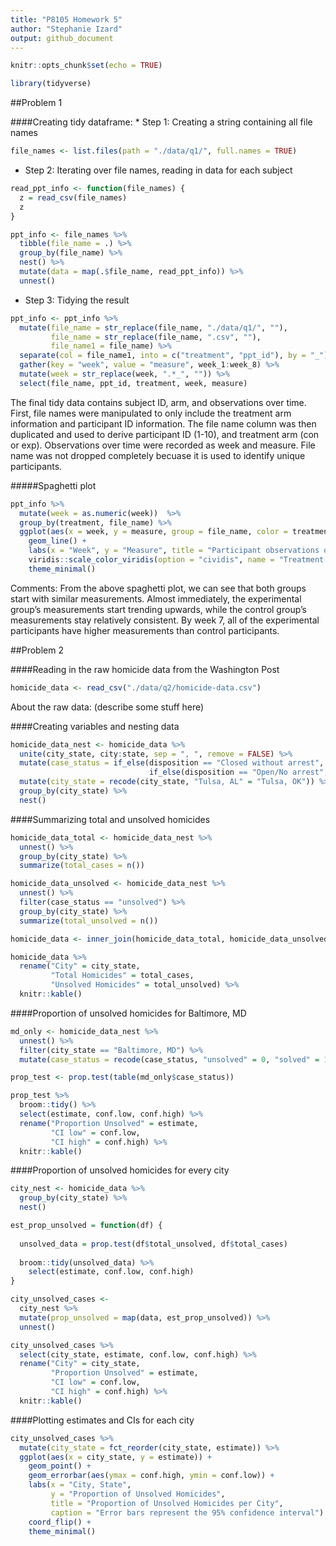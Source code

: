 ```yaml
---
title: "P8105 Homework 5"
author: "Stephanie Izard"
output: github_document
---
```


```r
knitr::opts_chunk$set(echo = TRUE)

library(tidyverse)
```

##Problem 1

####Creating tidy dataframe:
* Step 1: Creating a string containing all file names

```r
file_names <- list.files(path = "./data/q1/", full.names = TRUE)
```

* Step 2: Iterating over file names, reading in data for each subject

```r
read_ppt_info <- function(file_names) {
  z = read_csv(file_names)
  z
}

ppt_info <- file_names %>% 
  tibble(file_name = .) %>% 
  group_by(file_name) %>% 
  nest() %>% 
  mutate(data = map(.$file_name, read_ppt_info)) %>% 
  unnest()
```

* Step 3: Tidying the result

```r
ppt_info <- ppt_info %>% 
  mutate(file_name = str_replace(file_name, "./data/q1/", ""),
         file_name = str_replace(file_name, ".csv", ""),
         file_name1 = file_name) %>% 
  separate(col = file_name1, into = c("treatment", "ppt_id"), by = "_") %>% 
  gather(key = "week", value = "measure", week_1:week_8) %>% 
  mutate(week = str_replace(week, ".*_", "")) %>% 
  select(file_name, ppt_id, treatment, week, measure)
```

The final tidy data contains subject ID, arm, and observations over time. First, file names were manipulated to only include the treatment arm information and participant ID information. The file name column was then duplicated and used to derive participant ID (1-10), and treatment arm (con or exp). Observations over time were recorded as week and measure. File name was not dropped completely becuase it is used to identify unique participants.

#####Spaghetti plot 

```r
ppt_info %>% 
  mutate(week = as.numeric(week))  %>% 
  group_by(treatment, file_name) %>% 
  ggplot(aes(x = week, y = measure, group = file_name, color = treatment)) +
    geom_line() +
    labs(x = "Week", y = "Measure", title = "Participant observations over time") + 
    viridis::scale_color_viridis(option = "cividis", name = "Treatment group", discrete = TRUE, label = c("Control", "Experimental")) +
    theme_minimal()
```

Comments: From the above spaghetti plot, we can see that both groups start with similar measurements. Almost immediately, the experimental group's measurements start trending upwards, while the control group's measurements stay relatively consistent. By week 7, all of the experimental participants have higher measurements than control participants.

##Problem 2

####Reading in the raw homicide data from the Washington Post

```r
homicide_data <- read_csv("./data/q2/homicide-data.csv") 
```

About the raw data: (describe some stuff here)

####Creating variables and nesting data

```r
homicide_data_nest <- homicide_data %>% 
  unite(city_state, city:state, sep = ", ", remove = FALSE) %>% 
  mutate(case_status = if_else(disposition == "Closed without arrest", "unsolved", 
                               if_else(disposition == "Open/No arrest", "unsolved", "solved"))) %>% 
  mutate(city_state = recode(city_state, "Tulsa, AL" = "Tulsa, OK")) %>% 
  group_by(city_state) %>% 
  nest()
```

####Summarizing total and unsolved homicides

```r
homicide_data_total <- homicide_data_nest %>% 
  unnest() %>% 
  group_by(city_state) %>% 
  summarize(total_cases = n())

homicide_data_unsolved <- homicide_data_nest %>% 
  unnest() %>% 
  filter(case_status == "unsolved") %>% 
  group_by(city_state) %>% 
  summarize(total_unsolved = n())

homicide_data <- inner_join(homicide_data_total, homicide_data_unsolved, by = "city_state") 

homicide_data %>% 
  rename("City" = city_state,
         "Total Homicides" = total_cases,
         "Unsolved Homicides" = total_unsolved) %>% 
  knitr::kable()
```

####Proportion of unsolved homicides for Baltimore, MD

```r
md_only <- homicide_data_nest %>% 
  unnest() %>% 
  filter(city_state == "Baltimore, MD") %>% 
  mutate(case_status = recode(case_status, "unsolved" = 0, "solved" = 1))

prop_test <- prop.test(table(md_only$case_status))

prop_test %>% 
  broom::tidy() %>% 
  select(estimate, conf.low, conf.high) %>% 
  rename("Proportion Unsolved" = estimate, 
         "CI low" = conf.low, 
         "CI high" = conf.high) %>% 
  knitr::kable()
```

####Proportion of unsolved homicides for every city

```r
city_nest <- homicide_data %>% 
  group_by(city_state) %>% 
  nest() 

est_prop_unsolved = function(df) {
  
  unsolved_data = prop.test(df$total_unsolved, df$total_cases)
  
  broom::tidy(unsolved_data) %>% 
    select(estimate, conf.low, conf.high)
}

city_unsolved_cases <-
  city_nest %>% 
  mutate(prop_unsolved = map(data, est_prop_unsolved)) %>% 
  unnest()

city_unsolved_cases %>% 
  select(city_state, estimate, conf.low, conf.high) %>% 
  rename("City" = city_state,
         "Proportion Unsolved" = estimate,
         "CI low" = conf.low, 
         "CI high" = conf.high) %>% 
  knitr::kable()
```

####Plotting estimates and CIs for each city

```r
city_unsolved_cases %>% 
  mutate(city_state = fct_reorder(city_state, estimate)) %>% 
  ggplot(aes(x = city_state, y = estimate)) +
    geom_point() +
    geom_errorbar(aes(ymax = conf.high, ymin = conf.low)) +
    labs(x = "City, State", 
         y = "Proportion of Unsolved Homicides", 
         title = "Proportion of Unsolved Homicides per City",
         caption = "Error bars represent the 95% confidence interval") +
    coord_flip() +
    theme_minimal()
```










